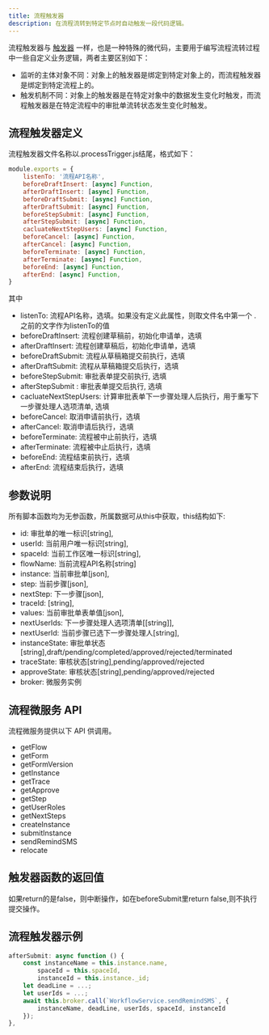 ```yaml
---
title: 流程触发器
description: 在流程流转到特定节点时自动触发一段代码逻辑。
---
```


流程触发器与 [触发器](/docs/trigger) 一样，也是一种特殊的微代码，主要用于编写流程流转过程中一些自定义业务逻辑，两者主要区别如下：

- 监听的主体对象不同：对象上的触发器是绑定到特定对象上的，而流程触发器是绑定到特定流程上的。
- 触发机制不同：对象上的触发器是在特定对象中的数据发生变化时触发，而流程触发器是在特定流程中的审批单流转状态发生变化时触发。

## 流程触发器定义

流程触发器文件名称以.processTrigger.js结尾，格式如下：

```js
module.exports = {
    listenTo: '流程API名称',
    beforeDraftInsert: [async] Function,
    afterDraftInsert: [async] Function,
    beforeDraftSubmit: [async] Function,
    afterDraftSubmit: [async] Function,
    beforeStepSubmit: [async] Function,
    afterStepSubmit: [async] Function,
    cacluateNextStepUsers: [async] Function,
    beforeCancel: [async] Function,
    afterCancel: [async] Function,
    beforeTerminate: [async] Function,
    afterTerminate: [async] Function,
    beforeEnd: [async] Function,
    afterEnd: [async] Function,
}
```

其中

- listenTo: 流程API名称，选填。如果没有定义此属性，则取文件名中第一个 . 之前的文字作为listenTo的值
- beforeDraftInsert: 流程创建草稿前，初始化申请单，选填
- afterDraftInsert: 流程创建草稿后，初始化申请单，选填
- beforeDraftSubmit: 流程从草稿箱提交前执行，选填
- afterDraftSubmit: 流程从草稿箱提交后执行，选填
- beforeStepSubmit: 审批表单提交前执行, 选填
- afterStepSubmit : 审批表单提交后执行, 选填
- cacluateNextStepUsers: 计算审批表单下一步骤处理人后执行，用于重写下一步骤处理人选项清单, 选填
- beforeCancel: 取消申请前执行，选填
- afterCancel: 取消申请后执行，选填
- beforeTerminate: 流程被中止前执行，选填
- afterTerminate: 流程被中止后执行，选填
- beforeEnd: 流程结束前执行，选填
- afterEnd: 流程结束后执行，选填


## 参数说明

所有脚本函数均为无参函数，所属数据可从this中获取，this结构如下:

- id: 审批单的唯一标识[string],
- userId: 当前用户唯一标识[string],
- spaceId: 当前工作区唯一标识[string],
- flowName: 当前流程API名称[string]
- instance: 当前审批单[json],
- step: 当前步骤[json],
- nextStep: 下一步骤[json],
- traceId: [string],
- values: 当前审批单表单值[json],
- nextUserIds: 下一步骤处理人选项清单[[string]],
- nextUserId: 当前步骤已选下一步骤处理人[string],
- instanceState: 审批单状态[string],draft/pending/completed/approved/rejected/terminated
- traceState: 审核状态[string],pending/approved/rejected
- approveState: 审核状态[string],pending/approved/rejected
- broker: 微服务实例

## 流程微服务 API

流程微服务提供以下 API 供调用。

- getFlow
- getForm
- getFormVersion
- getInstance
- getTrace
- getApprove
- getStep
- getUserRoles
- getNextSteps
- createInstance
- submitInstance
- sendRemindSMS
- relocate

## 触发器函数的返回值

如果return的是false，则中断操作，如在beforeSubmit里return false,则不执行提交操作。

## 流程触发器示例

```js
afterSubmit: async function () {
    const instanceName = this.instance.name,
        spaceId = this.spaceId,
        instanceId = this.instance._id;
    let deadLine = ...;
    let userIds = ...;
    await this.broker.call(`WorkflowService.sendRemindSMS`, {
        instanceName, deadLine, userIds, spaceId, instanceId
    });
},
```


